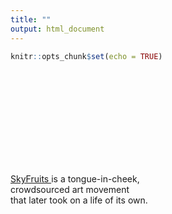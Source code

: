 ```yaml
---
title: ""
output: html_document
---
```


```r
knitr::opts_chunk$set(echo = TRUE)
```

<style type="text/css">
.title {
  display: none;
}

#getting-started img {
  margin-right: 1px;
}

</style>

<div class="row" style="padding-top: 90px;">
<div class="col-sm-6">


</br>

<p>&nbsp;</p>


<a href = "http://www.skyfruits.org/" target = "_blank"> SkyFruits </a> is a tongue-in-cheek, </br> crowdsourced art movement </br> that later took on a life of its own.

